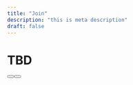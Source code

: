 ```yaml
---
title: "Join"
description: "this is meta description"
draft: false
---
```

# TBD
<div class="flex justify-center">
    <Button open_in_new_tab={true}
    label="Join now! (Boys)" link="https://my.scouting.org/VES/OnlineReg/1.0.0/?tu=UF-MB-492taa0150" />
    <Button open_in_new_tab={true}
    label="Join now! (Girls)" link="https://my.scouting.org/VES/OnlineReg/1.0.0/?tu=UF-MB-492taa5150" />
 </div>